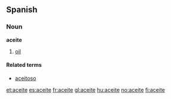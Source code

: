 ==Spanish==

===Noun===
'''aceite''' {{m}}

# [[oil]]

====Related terms====
*[[aceitoso]] {{pos_a}}

[[et:aceite]]
[[es:aceite]]
[[fr:aceite]]
[[gl:aceite]]
[[hu:aceite]]
[[no:aceite]]
[[fi:aceite]]